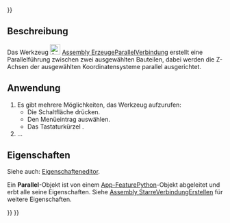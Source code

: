 <languages/>
{{UnfinishedDocu{{#translation:}}}}

<div lang="en" dir="ltr" class="mw-content-ltr">
{{Docnav
|[[Assembly_CreateJointDistance|CreateJointDistance]]
|[[Assembly_CreateJointPerpendicular|CreateJointPerpendicular]]
|[[Assembly_Workbench|Assembly]]
|IconL=Assembly_CreateJointDistance.svg
|IconR=Assembly_CreateJointPerpendicular.svg
|IconC=Workbench_Assembly.svg
}}
</div>

<div lang="en" dir="ltr" class="mw-content-ltr">
{{GuiCommand
|Name=Assembly CreateJointParallel
|MenuLocation=Assembly → Create Parallel Joint
|Workbenches=[[Assembly_Workbench|Assembly]]
|Shortcut={{KEY|N}}
|Version=1.0
|SeeAlso=
}}
</div>

<span id="Description"></span>
==Beschreibung==

Das Werkzeug [[Image:Assembly_CreateJointParallel.svg|24px]] [[Assembly_CreateJointParallel/de|Assembly ErzeugeParallelVerbindung]] erstellt eine Parallelführung zwischen zwei ausgewählten Bauteilen, dabei werden die Z-Achsen der ausgewählten Koordinatensysteme parallel ausgerichtet.

<span id="Usage"></span>
==Anwendung==

# Es gibt mehrere Möglichkeiten, das Werkzeug aufzurufen:
#* Die Schaltfläche {{Button|[[Image:Assembly_CreateJointParallel.svg|16px]] [[Assembly_CreateJointParallel|Create Parallel Joint]]}} drücken.
#* Den Menüeintrag {{MenuCommand|Assembly → [[Image:Assembly_CreateJointParallel.svg|16px]] Create Parallel Joint}} auswählen.
#* Das Tastaturkürzel {{KEY|N}}.
#...

<span id="Properties"></span>
==Eigenschaften==

Siehe auch: [[Property_editor/de|Eigenschafteneditor]].

Ein '''Parallel'''-Objekt ist von einem [[App_FeaturePython/de|App-FeaturePython]]-Objekt abgeleitet und erbt alle seine Eigenschaften. Siehe [[Assembly_CreateJointFixed/de#Eigenschaften|Assembly StarreVerbindungErstellen]] für weitere Eigenschaften.


<div lang="en" dir="ltr" class="mw-content-ltr">
{{Docnav
|[[Assembly_CreateJointDistance|CreateJointDistance]]
|[[Assembly_CreateJointPerpendicular|CreateJointPerpendicular]]
|[[Assembly_Workbench|Assembly]]
|IconL=Assembly_CreateJointDistance.svg
|IconR=Assembly_CreateJointPerpendicular.svg
|IconC=Workbench_Assembly.svg
}}
</div>

{{Assembly_Tools_navi{{#translation:}}}}
{{Userdocnavi{{#translation:}}}}